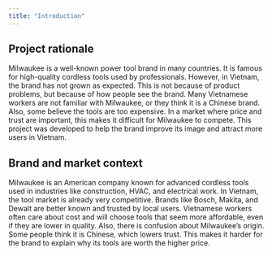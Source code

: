 ```yaml
---
title: "Introduction"
---
```


## Project rationale

Milwaukee is a well-known power tool brand in many countries. It is famous for high-quality cordless tools used by professionals. However, in Vietnam, the brand has not grown as expected. This is not because of product problems, but because of how people see the brand. Many Vietnamese workers are not familiar with Milwaukee, or they think it is a Chinese brand. Also, some believe the tools are too expensive. In a market where price and trust are important, this makes it difficult for Milwaukee to compete. This project was developed to help the brand improve its image and attract more users in Vietnam.

## Brand and market context

Milwaukee is an American company known for advanced cordless tools used in industries like construction, HVAC, and electrical work. In Vietnam, the tool market is already very competitive. Brands like Bosch, Makita, and Dewalt are better known and trusted by local users. Vietnamese workers often care about cost and will choose tools that seem more affordable, even if they are lower in quality. Also, there is confusion about Milwaukee’s origin. Some people think it is Chinese, which lowers trust. This makes it harder for the brand to explain why its tools are worth the higher price.